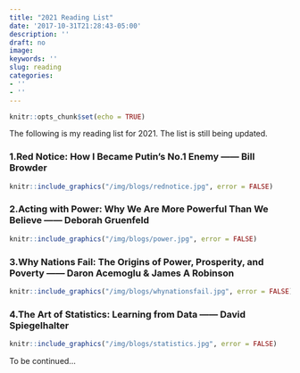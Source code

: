 ```yaml
---
title: "2021 Reading List"
date: '2017-10-31T21:28:43-05:00'
description: ''
draft: no
image: 
keywords: ''
slug: reading
categories:
- ''
- ''
---
```


```r
knitr::opts_chunk$set(echo = TRUE)
```

The following is my reading list for 2021. The list is still being updated.

### 1.Red Notice: How I Became Putin’s No.1 Enemy —— Bill Browder

```r
knitr::include_graphics("/img/blogs/rednotice.jpg", error = FALSE)
```

### 2.Acting with Power: Why We Are More Powerful Than We Believe —— Deborah Gruenfeld

```r
knitr::include_graphics("/img/blogs/power.jpg", error = FALSE)
```

### 3.Why Nations Fail: The Origins of Power, Prosperity, and Poverty —— Daron Acemoglu & James A Robinson

```r
knitr::include_graphics("/img/blogs/whynationsfail.jpg", error = FALSE)
```

### 4.The Art of Statistics: Learning from Data —— David Spiegelhalter

```r
knitr::include_graphics("/img/blogs/statistics.jpg", error = FALSE)
```

To be continued...